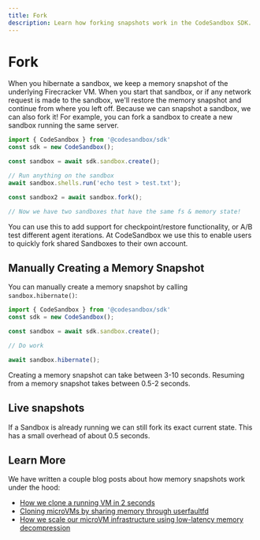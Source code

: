 ```yaml
---
title: Fork
description: Learn how forking snapshots work in the CodeSandbox SDK.
---
```


# Fork

When you hibernate a sandbox, we keep a memory snapshot of the underlying Firecracker VM. When you start that sandbox, or if any network request is made to the sandbox, we'll restore the memory snapshot and continue from where you left off.
Because we can snapshot a sandbox, we can also fork it! For example, you can fork a sandbox to create a new sandbox running the same server.

```ts
import { CodeSandbox } from '@codesandbox/sdk'
const sdk = new CodeSandbox();

const sandbox = await sdk.sandbox.create();

// Run anything on the sandbox
await sandbox.shells.run('echo test > test.txt');

const sandbox2 = await sandbox.fork();

// Now we have two sandboxes that have the same fs & memory state!
```

You can use this to add support for checkpoint/restore functionality, or A/B test different agent iterations. At CodeSandbox we use this to enable users to quickly fork shared Sandboxes to their own account.

## Manually Creating a Memory Snapshot

You can manually create a memory snapshot by calling `sandbox.hibernate()`:

```ts
import { CodeSandbox } from '@codesandbox/sdk'
const sdk = new CodeSandbox();

const sandbox = await sdk.sandbox.create();

// Do work

await sandbox.hibernate();
```

Creating a memory snapshot can take between 3-10 seconds. Resuming from a memory snapshot takes between 0.5-2 seconds.

## Live snapshots

If a Sandbox is already running we can still fork its exact current state. This has a small overhead of about 0.5 seconds.

## Learn More

We have written a couple blog posts about how memory snapshots work under the hood:

- [How we clone a running VM in 2 seconds](https://codesandbox.io/blog/how-we-clone-a-running-vm-in-2-seconds)
- [Cloning microVMs by sharing memory through userfaultfd](https://codesandbox.io/blog/cloning-microvms-using-userfaultfd)
- [How we scale our microVM infrastructure using low-latency memory decompression](https://codesandbox.io/blog/how-we-scale-our-microvm-infrastructure-using-low-latency-memory-decompression)
